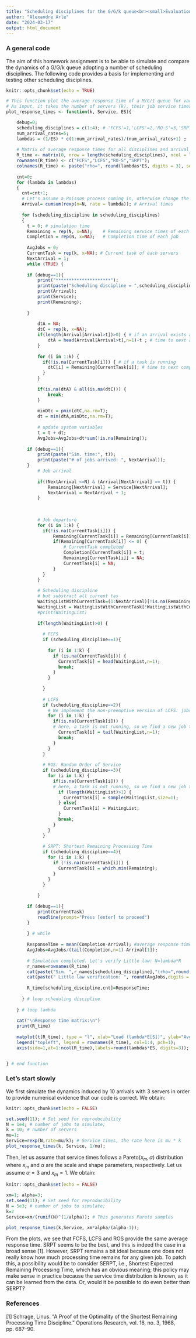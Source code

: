 ```yaml
---
title: "Scheduling disciplines for the G/G/k queue<br><small>Évaluation de Performances 2024, DM, INFO4, Polytech Grenoble</small>"
author: "Alexandre Arle"
date: "2024-03-17"
output: html_document
---
```


### A general code

The aim of this homework assignment is to be able to simulate and compare the dynamics of a G/G/k queue adopting a number of scheduling disciplines.
The following code provides a basis for implementing and testing other scheduling disciplines.


```r
knitr::opts_chunk$set(echo = TRUE)

# This function plot the average response time of a M/G/1 queue for various scheduling disciplines.
# As input, it takes the number of servers (k), their job service times (Service) with their mean value (ES)
plot_response_times <- function(k, Service, ES){

    debug=0;
    scheduling_disciplines = c(1:4); # 'FCFS'=1,'LCFS'=2,'RO-S'=3,'SRPT'=4
    num_arrival_rates=5;
    lambdas = (1/ES) * c(1:num_arrival_rates)/(num_arrival_rates+1) ;
    
    # Matrix of average response times for all disciplines and arrival rates
    R_time <- matrix(0, nrow = length(scheduling_disciplines), ncol = length(lambdas));
    rownames(R_time) <- c("FCFS","LCFS","RO-S","SRPT");
    colnames(R_time) <- paste("rho=", round(lambdas*ES, digits = 3), sep = "");
    
    cnt=0;
    for (lambda in lambdas)
    {
      cnt=cnt+1;
      # Let's assume a Poisson process coming in, otherwise change the next line
      Arrival= cumsum(rexp(n=N, rate = lambda)); # Arrival times
  
      for (scheduling_discipline in scheduling_disciplines)
      {
        t = 0; # simulation time
        Remaining = rep(N, x=NA);    # Remaining service times of each job
        Completion = rep(N, x=NA);   # Completion time of each job
        
        AvgJobs = 0;
        CurrentTask = rep(k, x=NA); # Current task of each servers
        NextArrival = 1;
        while (TRUE) {
        
        if (debug==1){
            print("*********************");
            print(paste("Scheduling discipline = ",scheduling_discipline));
            print(Arrival);
            print(Service);
            print(Remaining);
          
        }
      
            dtA = NA;
            dtC = rep(k, x=NA);
            if(length(Arrival[Arrival>t])>0) { # if an arrival exists after t
                dtA = head(Arrival[Arrival>t],n=1)-t ; # time to next arrival
            }
            
            for (i in 1:k) {
              if(!is.na(CurrentTask[i])) { # if a task is running
                dtC[i] = Remaining[CurrentTask[i]]; # time to next completion
              } 
            }
            
            if(is.na(dtA) & all(is.na(dtC))) {
                break;
            } 
        
            minDtc = pmin(dtC,na.rm=T);
            dt = min(dtA,minDtc,na.rm=T);
        
            # update system variables
            t = t + dt;
            AvgJobs=AvgJobs+dt*sum(!is.na(Remaining));
      
        if (debug==1){
            print(paste("Sim. time:", t));
            print(paste("# of jobs arrived: ", NextArrival));
        }
            # Job arrival
            
            if((NextArrival <=N) & (Arrival[NextArrival] == t)) {
                Remaining[NextArrival] = Service[NextArrival];
                NextArrival = NextArrival + 1;
            }
            
            
      
            # Job departure
            for (i in 1:k) {
              if(!is.na(CurrentTask[i])) {
                  Remaining[CurrentTask[i]] = Remaining[CurrentTask[i]] - dt ;
                  if(Remaining[CurrentTask[i]] <= 0) {
                      # CurrentTask completed
                      Completion[CurrentTask[i]] = t;
                      Remaining[CurrentTask[i]] = NA;
                      CurrentTask[i] = NA;
                  }
              } 
            }
            
            # Scheduling discipline
            # but substract all current tas
            WaitingListWithCurrentTask=(1:NextArrival)[!is.na(Remaining)];
            WaitingList = WaitingListWithCurrentTask[!WaitingListWithCurrentTask %in% CurrentTask];
            #print(WaitingList)
           
            if(length(WaitingList)>0) {
      
              # FCFS
              if (scheduling_discipline==1){
                
                for (i in 1:k) {
                  if (is.na(CurrentTask[i])) {
                    CurrentTask[i] = head(WaitingList,n=1);
                    break;
                  }
                }
                
              }
              
              # LCFS
              if (scheduling_discipline==2){
                # We implement the non-preemptive version of LCFS: jobs are never killed/resumed
                for (i in 1:k) {
                  if(is.na(CurrentTask[i])) {
                  # here, a task is not running, so we find a new job to serve
                    CurrentTask[i] = tail(WaitingList,n=1);
                    break;
                  } 
                }
              }
              
              # ROS: Random Order of Service
              if (scheduling_discipline==3){
                for (i in 1:k) {
                  if(is.na(CurrentTask[i])) {
                  # here, a task is not running, so we find a new job to serve
                    if (length(WaitingList)>1) {
                      CurrentTask[i] = sample(WaitingList,size=1);
                    } else{
                      CurrentTask[i] = WaitingList;
                    }
                    break;
                  } 
                }
              }
              
              # SRPT: Shortest Remaining Processing Time
              if (scheduling_discipline==4){
                for (i in 1:k) {
                  if (!is.na(CurrentTask[i])) {
                    CurrentTask[i] = which.min(Remaining);   
                  }
                }
              }
      
            }
            
        if (debug==1){
            print(CurrentTask)
            readline(prompt="Press [enter] to proceed")
        }
            
        } # while
        
        ResponseTime = mean(Completion-Arrival); #average response time
        AvgJobs=AvgJobs/(tail(Completion,n=1)-Arrival[1]);
  
        # Simulation completed. Let's verify Little law: N=lambda*R
        r_names=rownames(R_time)
        cat(paste("Sim. ",r_names[scheduling_discipline],"(rho=",round(lambda*ES,digits = 2),") completed."));
        cat(paste(" Little law verification: ", round(AvgJobs,digits = 4), "=N=lambda*R=", round(lambda*ResponseTime,digits = 4),"\n"));
        
        R_time[scheduling_discipline,cnt]=ResponseTime;
  
      } # loop scheduling discipline
    
    } # loop lambda
    
    cat("\nResponse time matrix:\n")
    print(R_time)
    
    matplot(t(R_time), type = "l", xlab="Load (lambda*E[S])", ylab="Avg Response Time", xaxt = "n", lwd = 3);
    legend("topleft", legend = rownames(R_time), col=1:4, pch=1);
    axis(side=1,at=1:ncol(R_time),labels=round(lambdas*ES, digits=3));


} # end function

```

### Let's start slowly

We first simulate the dynamics induced by 10 arrivals with 3 servers in order to provide numerical evidence that our
code is correct. We obtain:

```r
knitr::opts_chunk$set(echo = FALSE)

set.seed(11); # Set seed for reproducibility
N = 1e4; # number of jobs to simulate;
k = 10; # number of servers
mu=1;
Service=rexp(N,rate=mu/k); # Service times, the rate here is mu * k
plot_response_times(k, Service, 1/mu);

```

Then, let us assume that service times follows a Pareto$(x_m,\alpha)$ distribution where $x_m$ and $\alpha$ are the scale and shape parameters, respectively. Let us assume $\alpha=3$ and $x_m=1$. We obtain:

```r
knitr::opts_chunk$set(echo = FALSE)

xm=1; alpha=3;
set.seed(11); # Set seed for reproducibility
N = 5e3; # number of jobs to simulate;
k=2
Service=xm/(runif(N)^(1/alpha)); # This generates Pareto samples

plot_response_times(k,Service, xm*alpha/(alpha-1));

```

From the plots, we see that FCFS, LCFS and ROS provide the same average response time. SRPT seems to be the best, and this is indeed the case in a broad sense [1].  However, SRPT remains a bit ideal because one does not really know how much processing time remains for any given job. To patch this, a possibility would be to consider SERPT, i.e., Shortest Expected Remaining Processing Time, which has an obvious meaning; this policy may make sense in practice because the service time distribution is known, as it can be learned from the data. Or, would it be possible to do even better than SERPT?


### References

[1] Schrage, Linus. "A Proof of the Optimality of the Shortest Remaining Processing Time Discipline." Operations Research, vol. 16, no. 3, 1968, pp. 687–90.


<br><br>
